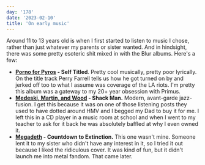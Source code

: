 ```yaml
---
day: '178'
date: '2023-02-10'
title: 'On early music'
---
```


Around 11 to 13 years old is when I first started to listen to music I chose, rather than just whatever my parents or sister wanted. And in hindsight, there was some pretty esoteric shit mixed in with the Blur albums. Here's a few:

- **[Porno for Pyros](<https://en.wikipedia.org/wiki/Porno_for_Pyros_(album)>) - Self Titled**. Pretty cool musically, pretty poor lyrically. On the title track Perry Farrell tells us how he got turned on by and jerked off too to what I assume was coverage of the LA riots. I'm pretty this album was a gateway to my 20+ year obsession with Primus.
- **[Medeski, Martin, and Wood](https://en.wikipedia.org/wiki/Medeski_Martin_%26_Wood) - Shack Man.** Modern, avant-garde jazz-fusion. I get this because it was on one of those listening posts they used to have dotted around HMV and I begged my Dad to buy it for me. I left this in a CD player in a music room at school and when I went to my teacher to ask for it back he was absolutely baffled at why I even owned it.
- **[Megadeth](https://en.wikipedia.org/wiki/Megadeth) - Countdown to Extinction.** This one wasn't mine. Someone lent it to my sister who didn't have any interest in it, so I tried it out because I liked the ridiculous cover. It was kind of fun, but it didn't launch me into metal fandom. That came later.

